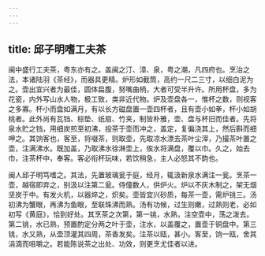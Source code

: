```yaml
---
---
---
```

title: 邱子明嗜工夫茶
---



闽中盛行工夫茶，粤东亦有之。盖闽之汀、漳、泉，粤之潮，凡四府也。烹治之法，本诸陆羽《茶经》，而器具更精。炉形如截筒，高约一尺二三寸，以细白泥为之。壶出宜兴者为最佳，圆体扁腹，努嘴曲柄，大者可受半升许。所用杯盘，多为花瓷，内外写山水人物，极工致，类非近代物。炉及壶盘各一，惟杯之数，则视客之多寡。杯小而盘如满月，有以长方磁盘置一壶四杯者，且有壶小如拳，杯小如胡桃者。此外尚有瓦铛、棕垫、纸扇、竹夹，制皆朴雅，壶、盘与杯旧而佳者。先将泉水贮之铛，用细炭煎至初沸，投茶于壶而冲之，盖定，复徧浇其上，然后斟而细呷之。其饷客也，客至，将啜茶，则取壶，先取凉水漂去茶叶尘滓，乃撮茶叶置之壶，注满沸水。既加盖，乃取沸水徐淋壶上，俟水将满盘，覆以巾。久之，始去巾，注茶杯中，奉客。客必衔杯玩味，若饮稍急，主人必怒其不韵也。

闽人邱子明笃嗜之。其法，先置玻璃瓮于庭，经月，辄汲新泉水满注一瓮。烹茶一壶，越宿即弃之，别汲以注第二瓮。侍僮数人，供炉火。炉以不灰木制之，架无烟坚炭于中。有发火机，以器焠之，炽矣。壶皆宜兴砂质，每茶一壶，需炉铫三。汤初沸为蟹眼，再沸为鱼眼，至联珠沸而熟。汤有功候，过生则嫩，过熟则老，必如初写《黄庭》，恰到好处。其烹茶之次第，第一铫，水熟，注空壶中，荡之泼去。第二铫，水已熟，预置酌定分两之叶于壶，注水，以盖覆之，置壶于铜盘中。第三铫，水又熟，从壶顶灌其四周，茶香发矣。注茶以瓯，甚小。客至，饷一瓯，舍其涓滴而咀嚼之。若能陈说茶之出处、功效，则更烹尤佳者以进。
